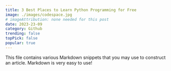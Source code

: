 ```yaml
---
title: 3 Best Places to Learn Python Programming for Free
image: ./images/codespace.jpg
# imageAttribution: none needed for this post
date: 2023-23-09
category: Github
trending: false
topPick: false
popular: true
---
```


This file contains various Markdown snippets that you may use to construct an article. Markdown is very easy to use!

